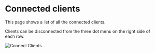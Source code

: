
# Connected clients

This page shows a list of all the connected clients.

Clients can be disconnected from the three dot menu on the right side of each row.

![Connect Clients](/img/ottofms/console/connected-clients.png)
